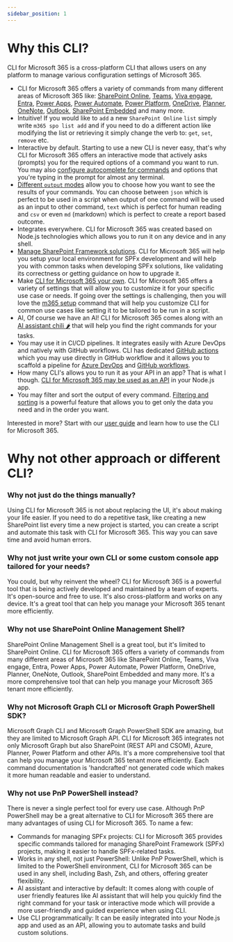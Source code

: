 ```yaml
---
sidebar_position: 1
---
```


# Why this CLI?

CLI for Microsoft 365 is a cross-platform CLI that allows users on any platform to manage various configuration settings of Microsoft 365.

- CLI for Microsoft 365 offers a variety of commands from many different areas of Microsoft 365 like: [SharePoint Online](../cmd/spo/spo-get), [Teams](../cmd/teams/app/app-install), [Viva engage](../cmd/viva/engage/engage-search), [Entra](../cmd/entra/administrativeunit/administrativeunit-add), [Power Apps](../cmd/pa/app/app-export), [Power Automate](../cmd/flow/flow-disable), [Power Platform](../cmd/pp/aibuildermodel/aibuildermodel-get), [OneDrive](../cmd/onedrive/onedrive-list), [Planner](../cmd/planner/bucket/bucket-add), [OneNote](../cmd/onenote/notebook/notebook-add), [Outlook](../cmd/outlook/mail/mail-send), [SharePoint Embedded](../cmd/spe/containertype/containertype-add) and many more.
- Intuitive! If you would like to `add` a new `SharePoint Online` `list` simply write `m365 spo list add` and if you need to do a different action like modifying the list or retrieving it simply change the verb to: `get`, `set`, `remove` etc. 
- Interactive by default. Starting to use a new CLI is never easy, that's why CLI for Microsoft 365 offers an interactive mode that actively asks (prompts) you for the required options of a command you want to run. You may also [configure autocomplete for commands](../user-guide/completion.mdx) and options that you're typing in the prompt for almost any terminal.
- [Different `output` modes](../user-guide/cli-output-mode.mdx) allow you to choose how you want to see the results of your commands. You can choose between `json` which is perfect to be used in a script when output of one command will be used as an input to other command, `text` which is perfect for human reading and `csv` or even `md` (markdown) which is perfect to create a report based outcome.
- Integrates everywhere. CLI for Microsoft 365 was created based on Node.js technologies which allows you to run it on any device and in any shell.
- [Manage SharePoint Framework solutions](../cmd/spfx/spfx-doctor). CLI for Microsoft 365 will help you setup your local environment for SPFx development and will help you with common tasks when developing SPFx solutions, like validating its correctness or getting guidance on how to upgrade it.
- Make [CLI for Microsoft 365 your own](../user-guide/configuring-cli). CLI for Microsoft 365 offers a variety of settings that will allow you to customize it for your specific use case or needs. If going over the settings is challenging, then you will love the [m365 setup](../cmd/setup) command that will help you customize CLI for common use cases like setting it to be tailored to be run in a script.
- AI, Of course we have an AI! CLI for Microsoft 365 comes along with an [AI assistant chili 🌶️](../user-guide/chili) that will help you find the right commands for your tasks.
- You may use it in CI/CD pipelines. It integrates easily with Azure DevOps and natively with GitHub workflows. CLI has dedicated [GitHub actions](../user-guide/github-actions) which you may use directly in GitHub workflow and it allows you to scaffold a pipeline for [Azure DevOps](../cmd/spfx/project/project-azuredevops-pipeline-add) and [GitHub workflows](../cmd/spfx/project/project-github-workflow-add).
- How many CLI's allows you to run it as your API in an app? That is what I though. [CLI for Microsoft 365 may be used as an API](../user-guide/use-cli-api) in your Node.js app.
- You may filter and sort the output of every command. [Filtering and sorting](../user-guide/filter-cli-data.mdx) is a powerful feature that allows you to get only the data you need and in the order you want.

Interested in more? Start with our [user guide](../user-guide/using-cli.mdx) and learn how to use the CLI for Microsoft 365.

# Why not other approach or different CLI?

### Why not just do the things manually?

Using CLI for Microsoft 365 is not about replacing the UI, it's about making your life easier. If you need to do a repetitive task, like creating a new SharePoint list every time a new project is started, you can create a script and automate this task with CLI for Microsoft 365. This way you can save time and avoid human errors.

### Why not just write your own CLI or some custom console app tailored for your needs?

You could, but why reinvent the wheel? CLI for Microsoft 365 is a powerful tool that is being actively developed and maintained by a team of experts. It's open-source and free to use. It's also cross-platform and works on any device. It's a great tool that can help you manage your Microsoft 365 tenant more efficiently.

### Why not use SharePoint Online Management Shell?

SharePoint Online Management Shell is a great tool, but it's limited to SharePoint Online. CLI for Microsoft 365 offers a variety of commands from many different areas of Microsoft 365 like SharePoint Online, Teams, Viva engage, Entra, Power Apps, Power Automate, Power Platform, OneDrive, Planner, OneNote, Outlook, SharePoint Embedded and many more. It's a more comprehensive tool that can help you manage your Microsoft 365 tenant more efficiently.

### Why not Microsoft Graph CLI or Microsoft Graph PowerShell SDK?

Microsoft Graph CLI and Microsoft Graph PowerShell SDK are amazing, but they are limited to Microsoft Graph API. CLI for Microsoft 365 integrates not only Microsoft Graph but also SharePoint (REST API and CSOM), Azure, Planner, Power Platform and other APIs. It's a more comprehensive tool that can help you manage your Microsoft 365 tenant more efficiently. Each command documentation is 'handcrafted’ not generated code which makes it more human readable and easier to understand.

### Why not use PnP PowerShell instead?

There is never a single perfect tool for every use case. Although PnP PowerShell may be a great alternative to CLI for Microsoft 365 there are many advantages of using CLI for Microsoft 365. To name a few: 

- Commands for managing SPFx projects: CLI for Microsoft 365 provides specific commands tailored for managing SharePoint Framework (SPFx) projects, making it easier to handle SPFx-related tasks.
- Works in any shell, not just PowerShell: Unlike PnP PowerShell, which is limited to the PowerShell environment, CLI for Microsoft 365 can be used in any shell, including Bash, Zsh, and others, offering greater flexibility.
- AI assistant and interactive by default: It comes along with couple of user friendly features like AI assistant that will help you quickly find the right command for your task or interactive mode which will provide a more user-friendly and guided experience when using CLI.
- Use CLI programmatically: It can be easily integrated into your Node.js app and used as an API, allowing you to automate tasks and build custom solutions.
